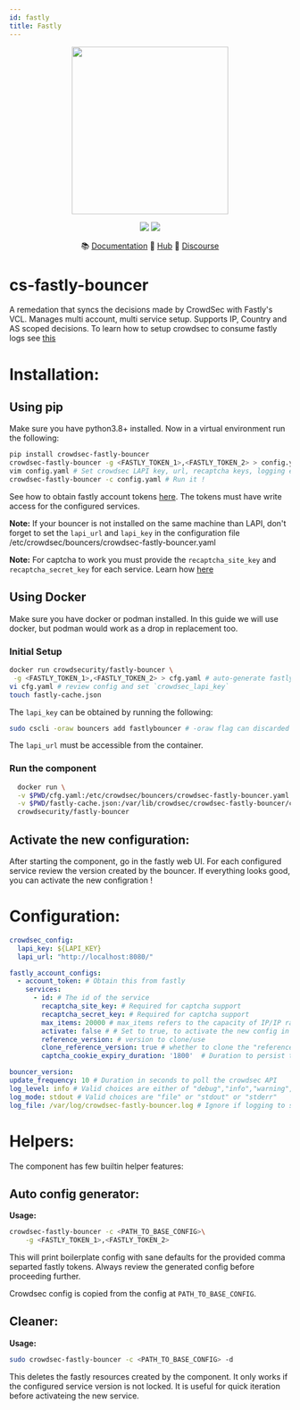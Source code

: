 ```yaml
---
id: fastly
title: Fastly
---
```



<p align="center">
  <img src={useBaseUrl('/img/crowdsec_fastly.png')} width="280" height="300" />
</p>

<p align="center">
  <img src="https://img.shields.io/badge/build-pass-green"></img>
  <img src="https://img.shields.io/badge/tests-pass-green"></img>
</p>

<p align="center">
&#x1F4DA; <a href="#installation">Documentation</a>
&#x1F4A0; <a href="https://hub.crowdsec.net">Hub</a>
&#128172; <a href="https://discourse.crowdsec.net">Discourse </a>
</p>


# cs-fastly-bouncer

A remedation that syncs the decisions made by CrowdSec with Fastly's VCL. Manages multi account, multi service setup. Supports IP, Country and AS scoped decisions.
To learn how to setup crowdsec to consume fastly logs see [this](/docs/next/user_guides/consuming_fastly_logs)


# Installation:

## Using pip

Make sure you have python3.8+ installed. Now in a virtual environment run the following:

```bash
pip install crowdsec-fastly-bouncer
crowdsec-fastly-bouncer -g <FASTLY_TOKEN_1>,<FASTLY_TOKEN_2> > config.yaml # generate config
vim config.yaml # Set crowdsec LAPI key, url, recaptcha keys, logging etc
crowdsec-fastly-bouncer -c config.yaml # Run it !
```

See how to obtain fastly account tokens [here](https://docs.fastly.com/en/guides/using-api-tokens). The tokens must have write access for the configured services.

**Note:** If your bouncer is not installed on the same machine than LAPI, don't forget to set the `lapi_url` and `lapi_key` in the configuration file /etc/crowdsec/bouncers/crowdsec-fastly-bouncer.yaml

**Note:** For captcha to work you must provide the `recaptcha_site_key` and `recaptcha_secret_key` for each service. Learn how [here](http://www.google.com/recaptcha/admin)


## Using Docker 

Make sure you have docker or podman installed. In this guide we will use docker, but podman would work as a drop in replacement too.

### Initial Setup

```bash
docker run crowdsecurity/fastly-bouncer \
 -g <FASTLY_TOKEN_1>,<FASTLY_TOKEN_2> > cfg.yaml # auto-generate fastly config for provided comma separated tokens 
vi cfg.yaml # review config and set `crowdsec_lapi_key`
touch fastly-cache.json
```

The `lapi_key` can be obtained by running the following:
```bash
sudo cscli -oraw bouncers add fastlybouncer # -oraw flag can discarded for human friendly output.
```

The `lapi_url` must be accessible from the container.

### Run the component

```bash
  docker run \
  -v $PWD/cfg.yaml:/etc/crowdsec/bouncers/crowdsec-fastly-bouncer.yaml \
  -v $PWD/fastly-cache.json:/var/lib/crowdsec/crowdsec-fastly-bouncer/cache/fastly-cache.json \
  crowdsecurity/fastly-bouncer
```

## Activate the new configuration:

After starting the component, go in the fastly web UI. For each configured service review the version created by the bouncer. If everything looks good, you can activate the new configration !

# Configuration:

```yaml
crowdsec_config: 
  lapi_key: ${LAPI_KEY} 
  lapi_url: "http://localhost:8080/"

fastly_account_configs:
  - account_token: # Obtain this from fastly
    services: 
      - id: # The id of the service
        recaptcha_site_key: # Required for captcha support
        recaptcha_secret_key: # Required for captcha support
        max_items: 20000 # max_items refers to the capacity of IP/IP ranges to ban/captcha. 
        activate: false # # Set to true, to activate the new config in production
        reference_version: # version to clone/use
        clone_reference_version: true # whether to clone the "reference_version".
        captcha_cookie_expiry_duration: '1800'  # Duration to persist the cookie containing proof of solving captcha

bouncer_version:
update_frequency: 10 # Duration in seconds to poll the crowdsec API
log_level: info # Valid choices are either of "debug","info","warning","error"
log_mode: stdout # Valid choices are "file" or "stdout" or "stderr"
log_file: /var/log/crowdsec-fastly-bouncer.log # Ignore if logging to stdout or stderr
```

# Helpers:

The component has few builtin helper features:

## Auto config generator:

**Usage:**

```bash
crowdsec-fastly-bouncer -c <PATH_TO_BASE_CONFIG>\
    -g <FASTLY_TOKEN_1>,<FASTLY_TOKEN_2> 
```

This will print boilerplate config with sane defaults for the provided comma separted fastly tokens.
Always review the generated config before proceeding further.

Crowdsec config is copied from the config at `PATH_TO_BASE_CONFIG`. 

##  Cleaner:

**Usage:**

```bash
sudo crowdsec-fastly-bouncer -c <PATH_TO_BASE_CONFIG> -d
```

This deletes the fastly resources created by the component.
It only works if the configured service version is not locked.
It is useful for quick iteration before activateing the new service.   